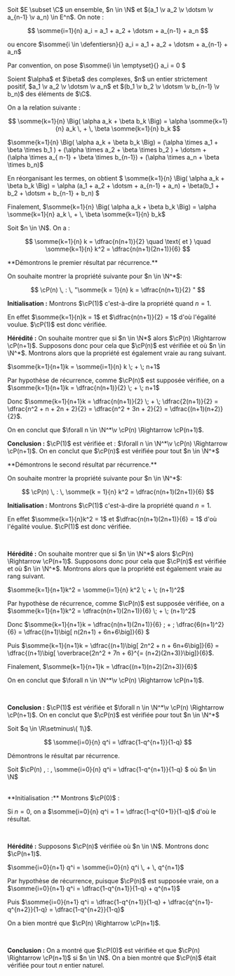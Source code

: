 

<Item type='definition' titre='notation somme'>
Soit $E \subset \C$  un ensemble, $n \in \N$ et $(a_1 \v a_2 \v \dotsm \v a_{n-1} \v a_n) \in E^n$. On note :

$$ 
\somme{i=1}{n} a_i = a_1 + a_2 + \dotsm + a_{n-1} + a_n 
$$

ou encore $\somme{i \in \defentiersn}{} a_i = a_1 + a_2 + \dotsm + a_{n-1} + a_n$

Par convention, on pose $\somme{i \in \emptyset}{} a_i = 0 $

</Item>

<Item type='proposition' titre='linéarité de la somme'>
Soient $\alpha$ et $\beta$ des complexes, $n$ un entier strictement positif, $a_1 \v a_2 \v \dotsm \v a_n$ et $(b_1 \v b_2 \v \dotsm \v b_{n-1} \v b_n)$ des éléments de $\C$. 

On a la relation suivante :

$$
\somme{k=1}{n} \Big( \alpha a_k + \beta b_k \Big) = \alpha \somme{k=1}{n} a_k \, + \, \beta \somme{k=1}{n} b_k
$$
</Item>

<Hideable type='démonstration' titre=''>

$\somme{k=1}{n} \Big( \alpha a_k + \beta b_k \Big) = (\alpha \times a_1  + \beta \times b_1 ) + (\alpha \times a_2  + \beta \times b_2 ) + \dotsm + (\alpha \times a_{ n-1} + \beta \times b_{n-1}) + (\alpha \times a_n  + \beta \times b_n)$

En réorganisant les termes, on obtient $ \somme{k=1}{n} \Big( \alpha a_k + \beta b_k \Big) = \alpha (a_1 + a_2 + \dotsm + a_{n-1} + a_n) + \beta(b_1 + b_2 + \dotsm + b_{n-1} + b_n) $

Finalement, $\somme{k=1}{n} \Big( \alpha a_k + \beta b_k \Big) = \alpha \somme{k=1}{n} a_k \, + \, \beta \somme{k=1}{n} b_k$
</Hideable>

<Item type='proposition' titre='sommes des entiers et de leurs carrés'>
Soit $n \in \N$. On a :

$$ 
\somme{k=1}{n} k = \dfrac{n(n+1)}{2} \quad \text{ et } \quad
\somme{k=1}{n} k^2 = \dfrac{n(n+1)(2n+1)}{6} 
$$

</Item>

<Hideable type='démonstration' titre='somme des entiers'>
**Démontrons le premier résultat par récurrence.**

 On souhaite montrer la propriété suivante pour $n \in \N^*$:

$$
\cP(n) \, : \, "\somme{k = 1}{n} k = \dfrac{n(n+1)}{2} " 
$$

**Initialisation :** Montrons $\cP(1)$ c'est-à-dire la propriété quand $n = 1$. 

En effet $\somme{k=1}{n}k = 1$ et $\dfrac{n(n+1)}{2} = 1$ d'où l'égalité voulue. $\cP(1)$ est donc vérifiée.
<br/> 

**Hérédité :** On souhaite montrer que si $n \in \N*$ alors $\cP(n) \Rightarrow \cP(n+1)$. Supposons donc pour cela que $\cP(n)$ est vérifiée et où $n \in \N^*$. Montrons alors que la propriété est également vraie au rang suivant. 

$\somme{k=1}{n+1}k = \somme{i=1}{n} k \; + \; n+1$

Par hypothèse de récurrence, comme $\cP(n)$ est supposée vérifiée, on a $\somme{k=1}{n+1}k = \dfrac{n(n+1)}{2} \; + \; n+1$

Donc $\somme{k=1}{n+1}k = \dfrac{n(n+1)}{2} \; + \; \dfrac{2(n+1)}{2} = \dfrac{n^2 + n + 2n + 2}{2} = \dfrac{n^2 + 3n + 2}{2} = \dfrac{(n+1)(n+2)}{2}$.

On en conclut que $\forall n \in \N^*\v \cP(n) \Rightarrow \cP(n+1)$.
<br/> 

**Conclusion :** $\cP(1)$ est vérifiée et : $\forall n \in \N^*\v \cP(n) \Rightarrow \cP(n+1)$. On en conclut que $\cP(n)$ est vérifiée pour tout $n \in \N^*$
</Hideable>

<Hideable type='démonstration' titre='somme des carrés'>
**Démontrons le second résultat par récurrence.**

 On souhaite montrer la propriété suivante pour $n \in \N^*$:

$$
\cP(n) \, : \, \somme{k = 1}{n} k^2 = \dfrac{n(n+1)(2n+1)}{6} 
$$

**Initialisation :** Montrons $\cP(1)$ c'est-à-dire la propriété quand $n = 1$. 

En effet $\somme{k=1}{n}k^2 = 1$ et $\dfrac{n(n+1)(2n+1)}{6} = 1$ d'où l'égalité voulue. $\cP(1)$ est donc vérifiée.

<br/>

**Hérédité :** On souhaite montrer que si $n \in \N^*$ alors $\cP(n) \Rightarrow \cP(n+1)$. Supposons donc pour cela que $\cP(n)$ est vérifiée et où $n \in \N^*$. Montrons alors que la propriété est également vraie au rang suivant. 

$\somme{k=1}{n+1}k^2 = \somme{i=1}{n} k^2 \; + \; (n+1)^2$

Par hypothèse de récurrence, comme $\cP(n)$ est supposée vérifiée, on a $\somme{k=1}{n+1}k^2 = \dfrac{n(n+1)(2n+1)}{6} \; + \; (n+1)^2$

Donc $\somme{k=1}{n+1}k = \dfrac{n(n+1)(2n+1)}{6} \; + \; \dfrac{6(n+1)^2}{6} = \dfrac{(n+1)\big[ n(2n+1) + 6n+6\big]}{6} $

Puis $\somme{k=1}{n+1}k = \dfrac{(n+1)\big[ 2n^2 + n + 6n+6\big]}{6} = \dfrac{(n+1)\big[ \overbrace{2n^2 + 7n + 6}^{= (n+2)(2n+3)}\big]}{6}$.

Finalement, $\somme{k=1}{n+1}k = \dfrac{(n+1)(n+2)(2n+3)}{6}$

On en conclut que $\forall n \in \N^*\v \cP(n) \Rightarrow \cP(n+1)$.

<br/>

**Conclusion :** $\cP(1)$ est vérifiée et $\forall n \in \N^*\v \cP(n) \Rightarrow \cP(n+1)$. On en conclut que $\cP(n)$ est vérifiée pour tout $n \in \N^*$
</Hideable>

<Item type='proposition' titre='somme géométrique'>
Soit $q \in \R\setminus\{ 1\}$.

$$ 
\somme{i=0}{n} q^i = \dfrac{1-q^{n+1}}{1-q}
$$
</Item>

<Hideable type='démonstration' titre=''>
Démontrons le résultat par récurrence. 

Soit $\cP(n) \, : \, \somme{i=0}{n} q^i = \dfrac{1-q^{n+1}}{1-q} $ où $n \in \N$

<br/>
**Initialisation :** Montrons $\cP(0)$ : 

Si $n = 0$, on a $\somme{i=0}{n} q^i = 1 = \dfrac{1-q^{0+1}}{1-q}$ d'où le résultat.

<br/>

**Hérédité :** Supposons $\cP(n)$ vérifiée où $n \in \N$. Montrons donc $\cP(n+1)$.

$\somme{i=0}{n+1} q^i = \somme{i=0}{n} q^i \, + \, q^{n+1}$

Par hypothèse de récurrence, puisque $\cP(n)$ est supposée vraie, on a $\somme{i=0}{n+1} q^i =  \dfrac{1-q^{n+1}}{1-q} + q^{n+1}$

Puis $\somme{i=0}{n+1} q^i =  \dfrac{1-q^{n+1}}{1-q} + \dfrac{q^{n+1}-q^{n+2}}{1-q} = \dfrac{1-q^{n+2}}{1-q}$

On a bien montré que $\cP(n) \Rightarrow \cP(n+1)$.

<br/>

**Conclusion :** On a montré que $\cP(0)$ est vérifiée et que $\cP(n) \Rightarrow \cP(n+1)$ si $n \in \N$. On a bien montré que $\cP(n)$ était vérifiée pour tout $n$ entier naturel.
</Hideable>
